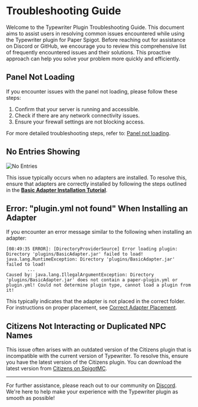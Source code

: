 # Troubleshooting Guide

Welcome to the Typewriter Plugin Troubleshooting Guide. This document aims to assist users in resolving common issues encountered while using the Typewriter plugin for Paper Spigot. Before reaching out for assistance on Discord or GitHub, we encourage you to review this comprehensive list of frequently encountered issues and their solutions. This proactive approach can help you solve your problem more quickly and efficiently.

## Panel Not Loading

If you encounter issues with the panel not loading, please follow these steps:

1. Confirm that your server is running and accessible.
2. Check if there are any network connectivity issues.
3. Ensure your firewall settings are not blocking access.

For more detailed troubleshooting steps, refer to: [Panel not loading](troubleshooting/ports).

## No Entries Showing

![No Entries](../assets/troubleshooting/no-entries.png)

This issue typically occurs when no adapters are installed. To resolve this, ensure that adapters are correctly installed by following the steps outlined in the **[Basic Adapter Installation Tutorial](../installation-guide#basic-adapter)**.

## Error: "plugin.yml not found" When Installing an Adapter

If you encounter an error message similar to the following when installing an adapter:

```log
[08:49:35 ERROR]: [DirectoryProviderSource] Error loading plugin: Directory 'plugins/BasicAdapter.jar' failed to load!
java.lang.RuntimeException: Directory 'plugins/BasicAdapter.jar' failed to load!
        ...
Caused by: java.lang.IllegalArgumentException: Directory 'plugins/BasicAdapter.jar' does not contain a paper-plugin.yml or plugin.yml! Could not determine plugin type, cannot load a plugin from it!
```

This typically indicates that the adapter is not placed in the correct folder. For instructions on proper placement, see [Correct Adapter Placement](troubleshooting/adapters#correct-adapter-placement).

## Citizens Not Interacting or Duplicated NPC Names

This issue often arises with an outdated version of the Citizens plugin that is incompatible with the current version of Typewriter. To resolve this, ensure you have the latest version of the Citizens plugin. You can download the latest version from [Citizens on SpigotMC](https://www.spigotmc.org/resources/citizens.13811/).

---

For further assistance, please reach out to our community on [Discord](https://discord.gg/HtbKyuDDBw). We're here to help make your experience with the Typewriter plugin as smooth as possible!
